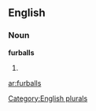 
==English==

===Noun===
'''furballs'''

# {{plural of|[[furball]]}}

[[Category:English plurals]]

[[ar:furballs]]